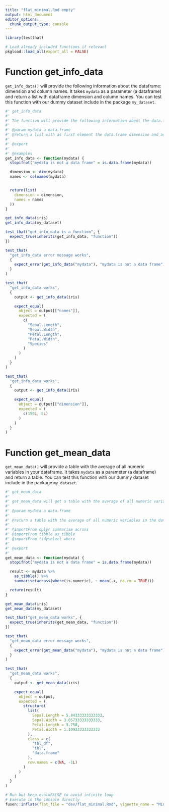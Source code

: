 ```yaml
---
title: "flat_minimal.Rmd empty"
output: html_document
editor_options: 
  chunk_output_type: console
---
```


```r
library(testthat)
```

<!--
 You need to run the 'description' chunk in the '0-dev_history.Rmd' file before continuing your code there.
-->

```r
# Load already included functions if relevant
pkgload::load_all(export_all = FALSE)
```

# Function get_info_data

`get_info_data()` will provide the following information about the dataframe: dimension and column names. It takes `mydata` as a parameter (a dataframe) and return a list with dataframe dimension and column names.
You can test this function with our dummy dataset include in the package `my_dataset`.

```r
#' get_info_data
#'
#' The function will provide the following information about the data.frame: dimension and column names.
#'
#' @param mydata a data.frame
#' @return a list with as first element the data.frame dimension and as second element the name of the columns
#'
#' @export
#'
#' @examples
get_info_data <- function(mydata) {
  stopifnot("mydata is not a data frame" = is.data.frame(mydata))

  dimension <- dim(mydata)
  names <- colnames(mydata)


  return(list(
    dimension = dimension,
    names = names
  ))
}
```

```r
get_info_data(iris)
get_info_data(my_dataset)
```

```r
test_that("get_info_data is a function", {
  expect_true(inherits(get_info_data, "function"))
})

test_that(
  "get_info_data error message works",
  {
    expect_error(get_info_data("mydata"), "mydata is not a data frame")
  }
)

test_that(
  "get_info_data works",
  {
    output <- get_info_data(iris)

    expect_equal(
      object = output[["names"]],
      expected = (
        c(
          "Sepal.Length",
          "Sepal.Width",
          "Petal.Length",
          "Petal.Width",
          "Species"
        )
      )
    )
  }
)

test_that(
  "get_info_data works",
  {
    output <- get_info_data(iris)

    expect_equal(
      object = output[["dimension"]],
      expected = (
        c(150L, 5L)
      )
    )
  }
)
```

# Function get_mean_data

`get_mean_data()` will provide a table with the average of all numeric variables in your dataframe. It takes `mydata` as a parameter (a dataframe) and return a table.
You can test this function with our dummy dataset include in the package `my_dataset`.
    
```r
#' get_mean_data
#'
#' get_mean_data will get a table with the average of all numeric variables in your data.frame as parameter.
#'
#' @param mydata a data.frame
#'
#' @return a table with the average of all numeric variables in the data.frame
#'
#' @importFrom dplyr summarise across
#' @importFrom tibble as_tibble
#' @importFrom tidyselect where
#'
#' @export
#'
get_mean_data <- function(mydata) {
  stopifnot("mydata is not a data frame" = is.data.frame(mydata))

  result <- mydata %>%
    as_tibble() %>%
    summarise(across(where(is.numeric), ~ mean(.x, na.rm = TRUE)))

  return(result)
}
```
  
```r
get_mean_data(iris)
get_mean_data(my_dataset)
```
  
```r
test_that("get_mean_data works", {
  expect_true(inherits(get_mean_data, "function"))
})

test_that(
  "get_mean_data error message works",
  {
    expect_error(get_mean_data("mydata"), "mydata is not a data frame")
  }
)

test_that(
  "get_mean_data works",
  {
    output <- get_mean_data(iris)

    expect_equal(
      object = output,
      expected = (
        structure(
          list(
            Sepal.Length = 5.84333333333333,
            Sepal.Width = 3.05733333333333,
            Petal.Length = 3.758,
            Petal.Width = 1.19933333333333
          ),
          class = c(
            "tbl_df",
            "tbl",
            "data.frame"
          ),
          row.names = c(NA, -1L)
        )
      )
    )
  }
)
```
  

```r
# Run but keep eval=FALSE to avoid infinite loop
# Execute in the console directly
fusen::inflate(flat_file = "dev/flat_minimal.Rmd", vignette_name = "Minimal")
```

